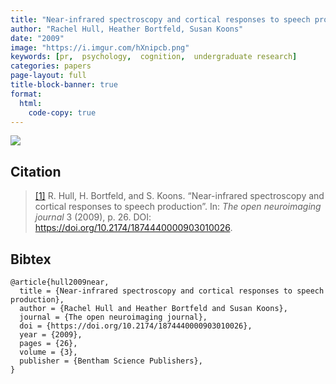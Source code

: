 ```yaml
---
title: "Near-infrared spectroscopy and cortical responses to speech production"
author: "Rachel Hull, Heather Bortfeld, Susan Koons"
date: "2009"
image: "https://i.imgur.com/hXnipcb.png"
keywords: [pr,  psychology,  cognition,  undergraduate research]
categories: papers
page-layout: full
title-block-banner: true
format:
  html:
    code-copy: true
---
```

 
![](https://i.imgur.com/hXnipcb.png){.preview-image}
 
## Citation
> <a name=bib-hull2009near></a>[[1]](#cite-hull2009near) R. Hull, H. Bortfeld, and S. Koons. “Near-infrared spectroscopy and cortical responses to speech production”. In: _The open neuroimaging journal_ 3 (2009), p. 26. DOI: [https://doi.org/10.2174/1874440000903010026](https://doi.org/https%3A%2F%2Fdoi.org%2F10.2174%2F1874440000903010026).

::: {.callout-note collapse='true'}
## Bibtex
```
@article{hull2009near,
  title = {Near-infrared spectroscopy and cortical responses to speech production},
  author = {Rachel Hull and Heather Bortfeld and Susan Koons},
  journal = {The open neuroimaging journal},
  doi = {https://doi.org/10.2174/1874440000903010026},
  year = {2009},
  pages = {26},
  volume = {3},
  publisher = {Bentham Science Publishers},
}
```
:::



